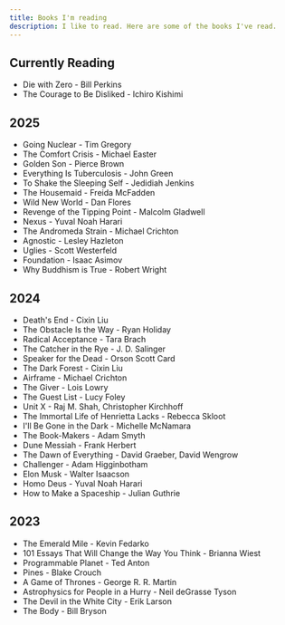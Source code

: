 ```yaml
---
title: Books I'm reading
description: I like to read. Here are some of the books I've read.
---
```


## Currently Reading

- Die with Zero - Bill Perkins
- The Courage to Be Disliked - Ichiro Kishimi

## 2025

- Going Nuclear - Tim Gregory
- The Comfort Crisis - Michael Easter
- Golden Son - Pierce Brown
- Everything Is Tuberculosis - John Green
- To Shake the Sleeping Self - Jedidiah Jenkins
- The Housemaid - Freida McFadden
- Wild New World - Dan Flores
- Revenge of the Tipping Point - Malcolm Gladwell
- Nexus - Yuval Noah Harari
- The Andromeda Strain - Michael Crichton
- Agnostic - Lesley Hazleton
- Uglies - Scott Westerfeld
- Foundation - Isaac Asimov
- Why Buddhism is True - Robert Wright


## 2024

- Death's End - Cixin Liu
- The Obstacle Is the Way - Ryan Holiday
- Radical Acceptance - Tara Brach
- The Catcher in the Rye - J. D. Salinger
- Speaker for the Dead - Orson Scott Card
- The Dark Forest - Cixin Liu
- Airframe - Michael Crichton
- The Giver - Lois Lowry
- The Guest List - Lucy Foley
- Unit X - Raj M. Shah, Christopher Kirchhoff
- The Immortal Life of Henrietta Lacks - Rebecca Skloot
- I'll Be Gone in the Dark - Michelle McNamara
- The Book-Makers - Adam Smyth
- Dune Messiah - Frank Herbert
- The Dawn of Everything - David Graeber, David Wengrow
- Challenger - Adam Higginbotham
- Elon Musk - Walter Isaacson
- Homo Deus - Yuval Noah Harari
- How to Make a Spaceship - Julian Guthrie

## 2023
- The Emerald Mile - Kevin Fedarko
- 101 Essays That Will Change the Way You Think - Brianna Wiest
- Programmable Planet - Ted Anton
- Pines - Blake Crouch
- A Game of Thrones - George R. R. Martin
- Astrophysics for People in a Hurry - Neil deGrasse Tyson
- The Devil in the White City - Erik Larson
- The Body - Bill Bryson